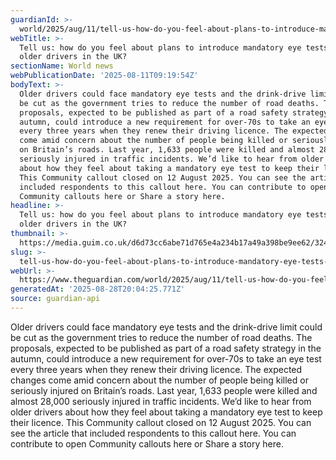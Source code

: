 ```yaml
---
guardianId: >-
  world/2025/aug/11/tell-us-how-do-you-feel-about-plans-to-introduce-mandatory-eye-tests-for-older-drivers-in-the-uk
webTitle: >-
  Tell us: how do you feel about plans to introduce mandatory eye tests for
  older drivers in the UK?
sectionName: World news
webPublicationDate: '2025-08-11T09:19:54Z'
bodyText: >-
  Older drivers could face mandatory eye tests and the drink-drive limit could
  be cut as the government tries to reduce the number of road deaths. The
  proposals, expected to be published as part of a road safety strategy in the
  autumn, could introduce a new requirement for over-70s to take an eye test
  every three years when they renew their driving licence. The expected changes
  come amid concern about the number of people being killed or seriously injured
  on Britain’s roads. Last year, 1,633 people were killed and almost 28,000
  seriously injured in traffic incidents. We’d like to hear from older drivers
  about how they feel about taking a mandatory eye test to keep their licence.
  This Community callout closed on 12 August 2025. You can see the article that
  included respondents to this callout here. You can contribute to open
  Community callouts here or Share a story here.
headline: >-
  Tell us: how do you feel about plans to introduce mandatory eye tests for
  older drivers in the UK?
thumbnail: >-
  https://media.guim.co.uk/d6d73cc6abe71d765e4a234b17a49a398be9ee62/324_0_3287_2632/500.jpg
slug: >-
  tell-us-how-do-you-feel-about-plans-to-introduce-mandatory-eye-tests-for-older-drivers-in-the-uk
webUrl: >-
  https://www.theguardian.com/world/2025/aug/11/tell-us-how-do-you-feel-about-plans-to-introduce-mandatory-eye-tests-for-older-drivers-in-the-uk
generatedAt: '2025-08-28T20:04:25.771Z'
source: guardian-api
---
```

Older drivers could face mandatory eye tests and the drink-drive limit could be cut as the government tries to reduce the number of road deaths. The proposals, expected to be published as part of a road safety strategy in the autumn, could introduce a new requirement for over-70s to take an eye test every three years when they renew their driving licence. The expected changes come amid concern about the number of people being killed or seriously injured on Britain’s roads. Last year, 1,633 people were killed and almost 28,000 seriously injured in traffic incidents. We’d like to hear from older drivers about how they feel about taking a mandatory eye test to keep their licence. This Community callout closed on 12 August 2025. You can see the article that included respondents to this callout here. You can contribute to open Community callouts here or Share a story here.
